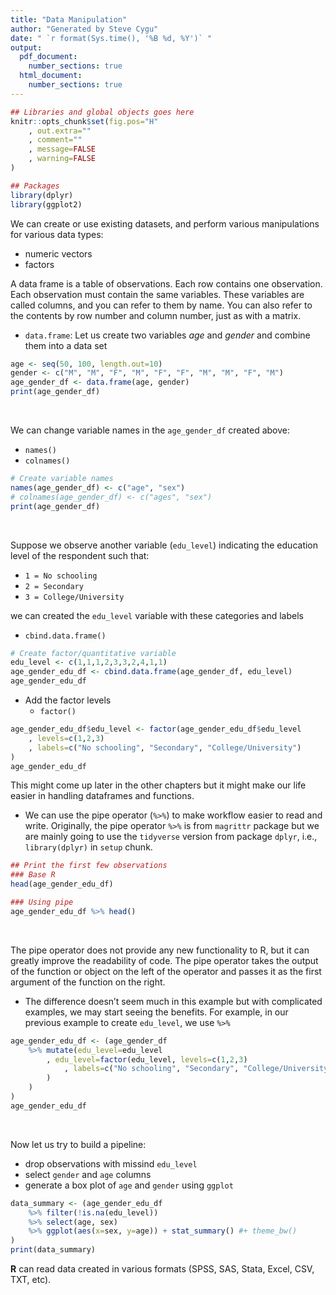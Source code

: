 ```yaml
---
title: "Data Manipulation"
author: "Generated by Steve Cygu"
date: " `r format(Sys.time(), '%B %d, %Y')` "
output:
  pdf_document:
    number_sections: true
  html_document:
    number_sections: true
---
```


\newpage
\tableofcontents
\listoffigures
\listoftables
\newpage

```r
## Libraries and global objects goes here
knitr::opts_chunk$set(fig.pos="H"
	, out.extra=""
	, comment=""
	, message=FALSE
	, warning=FALSE
)

## Packages
library(dplyr)
library(ggplot2)
```

\section{Summary}

We can create or use existing datasets, and perform various manipulations for various data types:

- numeric vectors
- factors

\section{Data sets}

A data frame is a table of observations. Each row contains one observation. Each observation must contain the same variables. These variables are called columns, and you can refer to them by name. You can also refer to the contents by row number and column number, just as with a matrix.

\subsection{Creating datasets}

- `data.frame`: Let us create two variables _age_ and _gender_ and combine them into a data set

```r
age <- seq(50, 100, length.out=10)
gender <- c("M", "M", "F", "M", "F", "F", "M", "M", "F", "M")
age_gender_df <- data.frame(age, gender)
print(age_gender_df)
```

<br>

We can change variable names in the `age_gender_df` created above:

- `names()`
- `colnames()`


```r
# Create variable names
names(age_gender_df) <- c("age", "sex")
# colnames(age_gender_df) <- c("ages", "sex")
print(age_gender_df)
```

<br>

Suppose we observe another variable (`edu_level`) indicating the education level of the respondent such that:

- `1 = No schooling`
- `2 = Secondary`
- `3 = College/University`

we can created the `edu_level` variable with these categories and labels

- `cbind.data.frame()`

```r
# Create factor/quantitative variable
edu_level <- c(1,1,1,2,3,3,2,4,1,1)
age_gender_edu_df <- cbind.data.frame(age_gender_df, edu_level)
age_gender_edu_df
```

- Add the factor levels
	- `factor()`

```r
age_gender_edu_df$edu_level <- factor(age_gender_edu_df$edu_level
	, levels=c(1,2,3)
	, labels=c("No schooling", "Secondary", "College/University")
)
age_gender_edu_df
```


\subsection{Creating pipelines}

This might come up later in the other chapters but it might make our life easier in handling dataframes and functions. 

- We can use the pipe operator (`%>%`) to make workflow easier to read and write. Originally, the pipe operator `%>%` is from `magrittr` package but we are mainly going to use the `tidyverse` version from package `dplyr`, i.e., `library(dplyr)` in `setup` chunk.


```r
## Print the first few observations
### Base R
head(age_gender_edu_df)

### Using pipe
age_gender_edu_df %>% head()
```

<br>

The pipe operator does not provide any new functionality to R, but it can greatly improve the readability of code. The pipe operator takes the output of the function or object on the left of the operator and passes it as the first argument of the function on the right.

- The difference doesn't seem much in this example but with complicated examples, we may start seeing the benefits. For example, in our previous example to create `edu_level`, we use `%>%`

```r
age_gender_edu_df <- (age_gender_df
	%>% mutate(edu_level=edu_level
		, edu_level=factor(edu_level, levels=c(1,2,3)
			, labels=c("No schooling", "Secondary", "College/University")
		)
	)
)
age_gender_edu_df
```

<br>

Now let us try to build a pipeline:

- drop observations with missind `edu_level`
- select `gender` and `age` columns
- generate a box plot of `age` and `gender` using `ggplot`


```r
data_summary <- (age_gender_edu_df
	%>% filter(!is.na(edu_level))
	%>% select(age, sex)
	%>% ggplot(aes(x=sex, y=age)) + stat_summary() #+ theme_bw()
)
print(data_summary)
```

\subsection{Reading data from other sources}

**R** can read data created in various formats (SPSS, SAS, Stata, Excel, CSV, TXT, etc).
